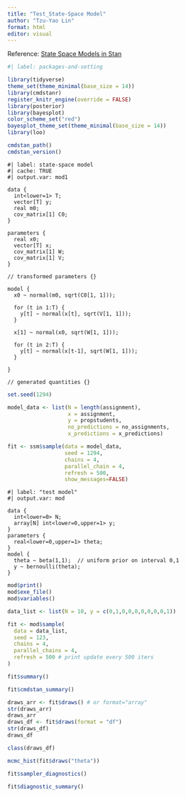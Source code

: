 ---
title: "Test_State-Space Model"
author: "Tzu-Yao Lin"
format: html
editor: visual
---

Reference: [State Space Models in Stan](https://jrnold.github.io/ssmodels-in-stan/)

```{r}
#| label: packages-and-setting

library(tidyverse)
theme_set(theme_minimal(base_size = 14))
library(cmdstanr)
register_knitr_engine(override = FALSE)
library(posterior)
library(bayesplot)
color_scheme_set("red")
bayesplot_theme_set(theme_minimal(base_size = 14))
library(loo)
```

```{r}
cmdstan_path()
cmdstan_version()
```

```{cmdstan}
#| label: state-space model
#| cache: TRUE
#| output.var: mod1

data {
  int<lower=1> T;
  vector[T] y;
  real m0;
  cov_matrix[1] C0;
}

parameters {
  real x0;
  vector[T] x;
  cov_matrix[1] W;
  cov_matrix[1] V;
}

// transformed parameters {}

model {
  x0 ~ normal(m0, sqrt(C0[1, 1]));
  
  for (t in 1:T) {
    y[t] ~ normal(x[t], sqrt(V[1, 1]));
  }
  
  x[1] ~ normal(x0, sqrt(W[1, 1]));
  
  for (t in 2:T) {
    y[t] ~ normal(x[t-1], sqrt(W[1, 1]));
  }
  
}

// generated quantities {}
```

```{r}
set.seed(1294)

model_data <- list(N = length(assignment),
                   x = assignment,
                   y = propstudents,
                   no_predictions = no_assignments,
                   x_predictions = x_predictions)

fit <- ssm$sample(data = model_data, 
                  seed = 1294,
                  chains = 4,
                  parallel_chain = 4,
                  refresh = 500, 
                  show_messages=FALSE)
```

```{cmdstan}
#| label: "test model"
#| output.var: mod

data {
  int<lower=0> N;
  array[N] int<lower=0,upper=1> y;
}
parameters {
  real<lower=0,upper=1> theta;
}
model {
  theta ~ beta(1,1);  // uniform prior on interval 0,1
  y ~ bernoulli(theta);
}
```

```{r}
mod$print()
mod$exe_file()
mod$variables()

data_list <- list(N = 10, y = c(0,1,0,0,0,0,0,0,0,1))

fit <- mod$sample(
  data = data_list,
  seed = 123,
  chains = 4,
  parallel_chains = 4,
  refresh = 500 # print update every 500 iters
)

fit$summary()

fit$cmdstan_summary()
```

```{r}
draws_arr <- fit$draws() # or format="array"
str(draws_arr)
draws_arr
draws_df <- fit$draws(format = "df")
str(draws_df)
draws_df

class(draws_df)

mcmc_hist(fit$draws("theta"))
```

```{r}
fit$sampler_diagnostics()

fit$diagnostic_summary()
```

